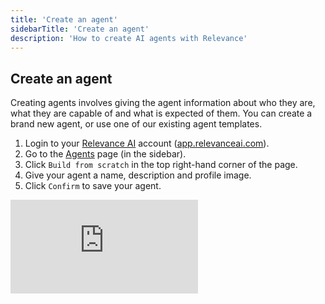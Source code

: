 ```yaml
---
title: 'Create an agent'
sidebarTitle: 'Create an agent'
description: 'How to create AI agents with Relevance'
---
```


## Create an agent

Creating agents involves giving the agent information about who they are, what they are capable of and what is expected of them. You can create a brand new agent, or use one of our existing agent templates.

1. Login to your [Relevance AI](https://relevanceai.com/) account ([app.relevanceai.com](https://relevanceai.com/)).
2. Go to the [Agents](/agent) page (in the sidebar).
3. Click `Build from scratch` in the top right-hand corner of the page.
4. Give your agent a name, description and profile image.
5. Click `Confirm` to save your agent.

<div
  style={{
    width: '100%',
    position: 'relative',
    paddingTop: '56.25%',
  }}>
  <iframe
    src="https://app.supademo.com/embed/cm7a5p74i0rk111on7yxdr2p2"
    frameBorder="0"
    title="Build an AI agent from scratch in Relevance AI"
    allow="clipboard-write"
    webkitallowfullscreen="true"
    mozallowfullscreen="true"
    allowfullscreen
    style={{
      position: 'absolute',
      top: 0,left: 0, width: '100%', height: '100%',
      border: '3px solid #5E43CE',
      borderRadius: '10px',
    }}/>
</div>

[Create your first AI agent!](https://auth.relevanceai.com/signup/)